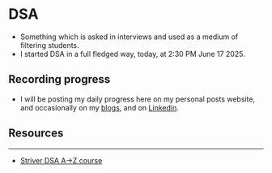 # DSA
- Something which is asked in interviews and used as a medium of filtering students. 
- I started DSA in a full fledged way, today, at 2:30 PM June 17 2025.

## Recording progress
- I will be posting my daily progress here on my personal posts website, and occasionally on my [blogs](http://baltej.me/blog), and on [Linkedin](https://www.linkedin.com/in/baltej-singh-7789b4313/).

## Resources
---
- [Striver DSA A->Z course](https://takeuforward.org/strivers-a2z-dsa-course)